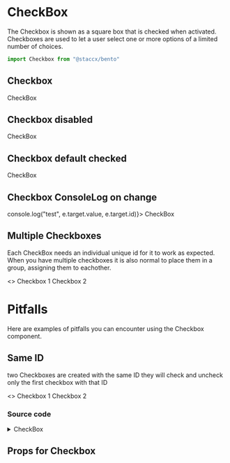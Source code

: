
<Meta title="components/Forms/CheckBox" component={CheckBox}/>

# CheckBox
The Checkbox is shown as a square box that is checked when activated.
Checkboxes are used to let a user select one or more options of a limited number of choices.

```javascript
import Checkbox from "@staccx/bento"
```

## Checkbox
<Preview>
  <Story name="Checkbox">
   <CheckBox id={"ID"}>
           CheckBox
         </CheckBox>
  </Story>
</Preview>

## Checkbox disabled
<Preview>
  <Story name="Checkbox disabled">
   <CheckBox id={"ID1"} disabled>
           CheckBox
         </CheckBox>
  </Story>
</Preview>

## Checkbox default checked
<Preview>
  <Story name="Checkbox default checked">
   <CheckBox id={"ID2"} defaultChecked>
           CheckBox
         </CheckBox>
  </Story>
</Preview>


## Checkbox ConsoleLog on change
<Preview>
  <Story name="Checkbox ConsoleLog">
   <CheckBox id={"ID3"} onChange={e => console.log("test", e.target.value, e.target.id)}>
           CheckBox
         </CheckBox>
  </Story>
</Preview>

## Multiple Checkboxes
Each CheckBox needs an individual unique id for it to work as expected. When you have multiple checkboxes
it is also normal to place them in a group, assigning them to eachother.

<Preview>
    <Story name="Multiple">
    <>
        <CheckBox id="1ID" group="test">Checkbox 1 </CheckBox>
        <CheckBox id="2ID" group="test">Checkbox 2 </CheckBox>
        </>
    </Story>
</Preview>

# Pitfalls
Here are examples of pitfalls you can encounter using the Checkbox component.

## Same ID
two Checkboxes are created with the same ID they will check and uncheck only the first checkbox with that ID

<Preview>
    <Story name="Same ID">
    <>
        <CheckBox id="1">Checkbox 1 </CheckBox>
        <CheckBox id="1">Checkbox 2 </CheckBox>
        </>
    </Story>
</Preview>

### Source code

<details><summary>CheckBox</summary>
<p>

```bash
import React from "react"
import PropTypes from "prop-types"
import styled from "styled-components"
import Check from "../../Icons/Check/Check"
import {
  color,
  font,
  spacing,
  fontFamily,
  fontWeight,
  applyVariants,
  targetSize,
  borderRadius,
  commonPropTypes
} from "../../../theming"
import ThemeComponent from "../../Theme/ThemeComponent"
import themeProps from "./CheckBox.themeProps"
import { componentCreateFactory } from "../../../theming/utils/createVariantsFunctionFactory"

const CheckBox = ({
  children,
  id,
  group,
  disabled,
  onChange,
  className,
  defaultChecked,
  checkIcon,
  ignoreBase,
  variant,
  ...otherProps
}) => {
  return (
    <CheckWrapper variant={variant}>
      <InputCheck
        className={className}
        id={id}
        disabled={disabled}
        type="checkbox"
        name={group}
        onChange={onChange}
        defaultChecked={defaultChecked}
        variant={variant}
        {...otherProps}
      />

      <Label htmlFor={id} variant={variant}>
        <Icon variant={variant} />
        {children}
      </Label>
    </CheckWrapper>
  )
}

const CheckWrapper = styled.div`
  ${applyVariants(themeProps.wrapper)};
`

const IconComponent = ({ ...props }) => (
  <ThemeComponent
    tagName={themeProps.iconComponent}
    fallback={Check}
    {...props}
  />
)

export const Icon = styled(IconComponent)`
  position: absolute;
  left: 3px;
  top: 15px;
  display: block;
  height: 18px;
  width: 18px;
  transform: scale(0);
  transition: all 0.2s ease-in-out;
  color: ${color.primary};
  ${applyVariants(themeProps.icon)};
`

const InputCheck = styled.input`
  position: absolute;
  clip: rect(0, 0, 0, 0);
  clip: rect(0 0 0 0);

  &:checked ~ label {
    > svg {
      transform: scale(1);
    }
    ${applyVariants(themeProps.labelChecked)};
  }

  &:checked ~ label::before {
    ${applyVariants(themeProps.labelBeforeChecked)};
  }

  &:focus ~ label {
    &::before {
      border-color: ${color.primary};
    }
  }

  ${applyVariants(themeProps.input)};
`

const Label = styled.label`
  padding: 0 0 0 ${spacing.mediumPlus};
  position: relative;
  font-weight: ${fontWeight.normal};
  letter-spacing: normal;
  width: auto;
  cursor: pointer;
  font-family: ${fontFamily.body};
  font-size: ${font.base};
  line-height: 1.6;
  display: inline-block;
  min-height: ${targetSize.normal};
  padding-top: ${spacing.small};
  padding-bottom: ${spacing.small};

  &::before {
    content: "";
    background: ${color.white};
    border: 1px solid ${color.line};
    border-radius: ${borderRadius};
    display: block;
    height: ${spacing.medium};
    left: 0;
    position: absolute;
    top: ${spacing.small};
    width: ${spacing.medium};
    ${applyVariants(themeProps.labelBefore)};
  }

  &:hover,
  &:focus {
    &::before {
      border-color: ${color.primary};
    }
  }
  ${applyVariants(themeProps.label)};
`

CheckBox.propTypes = {
  children: commonPropTypes.children.isRequired,
  /**
   * If set to true, it cannot be checked
   */
  disabled: PropTypes.bool,
  /**
   * Used to group together multiple checkboxes
   */
  group: PropTypes.string,
  /**
   * Refers to the spesific checkbox, must be unique
   */
  id: PropTypes.string.isRequired,
  input: PropTypes.any,
  /**
   * allows you to preform an action when the component changes
   */
  onChange: PropTypes.func,
  className: PropTypes.string,
  /**
   * if set to true, the component wil render as checked
   */
  defaultChecked: PropTypes.bool,
  /**
   * Allows you to alter the checkmark
   */
  checkIcon: PropTypes.element,
  ignoreBase: PropTypes.func
}

CheckBox.defaultProps = {
  disabled: false,
  input: {},
  onChange: null,
  className: "",
  defaultChecked: false,
  checkIcon: null
}
CheckBox.themeProps = themeProps
CheckBox.createVariants = componentCreateFactory(CheckBox)

export default CheckBox


```

</p>
</details>


## Props for Checkbox

<Props of={CheckBox} />
